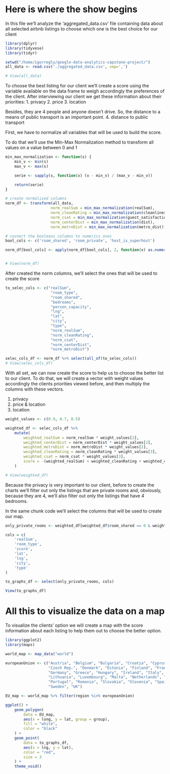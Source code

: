 # Here is where the show begins

In this file we'll analyze the 'aggregated_data.csv' file containing data about all
selected airbnb listings to choose which one is the best choice for our client

```r
library(dplyr)
library(tidyvese)
library(tidyr)

setwd("/home/igorregly/google-data-analytics-capstone-project/")
all_data <- read.csv('./aggregated_data.csv', sep=',')

# View(all_data)
```

To choose the best listing for our client we'll create a score using the variable available on the data frame to weigh accordingly the preferences of the client.
After interviewing our client we get these information about their priorities:
1. privacy
2. price
3. location

Besides, they are 4 people and anyone doesn't drive. So, the distance to a means of public transport is an important point.
4. distance to public transport

First, we have to normalize all variables that will be used to build the score.

To do that we'll use the Min-Max Normalization method to transform all values on a value between 0 and 1
```r
min_max_normalization <- function(s) {
    min_v <- min(s)
    max_v <- max(s)

    serie <- sapply(s, function(x) (x - min_v) / (max_v - min_v))

    return(serie)
}

# create normalized columns
norm_df <- transform(all_data,
                    norm_realSum = min_max_normalization(realSum),
                    norm_cleanRating = min_max_normalization(cleanliness_rating),
                    norm_csat = min_max_normalization(guest_satisfaction_overall),
                    norm_centerDist = min_max_normalization(dist),
                    norm_metroDist = min_max_normalization(metro_dist))

# covnert the booleans columns to numerics ones
bool_cols <- c('room_shared', 'room_private', 'host_is_superhost')

norm_df[bool_cols] <- apply(norm_df[bool_cols], 2, function(x) as.numeric(as.logical(x)))


# View(norm_df)
```

After created the norm columns, we'll select the ones that will be used to create the score
```r
to_selec_cols <- c("realSum",
                    "room_type",
                    "room_shared",
                    "bedrooms",
                    "person_capacity",
                    "lng",
                    "lat",
                    "city",
                    "type",
                    "norm_realSum",
                    "norm_cleanRating",
                    "norm_csat",
                    "norm_centerDist",
                    "norm_metroDist")

selec_cols_df <- norm_df %>% select(all_of(to_selec_cols))
# View(selec_cols_df)
```

With all set, we can now create the score to help us to choose the better list to our client.
To do that, we will create a vector with weight values accordingly the clients priorities viewed before, and then multiply the columns with these vectors.

1. privacy
2. price & location
3. location

```r
weight_values <- c(0.9, 0.7, 0.5)

weighted_df <- selec_cols_df %>%
    mutate(
        weighted_realSum = norm_realSum * weight_values[2],
        weighted_centerDist = norm_centerDist * weight_values[2],
        weighted_metroDist = norm_metroDist * weight_values[2],
        weighted_cleanRating = norm_cleanRating * weight_values[3],
        weighted_csat = norm_csat * weight_values[3],
        score = -(weighted_realSum) + weighted_cleanRating + weighted_csat + -(weighted_centerDist) + -(weighted_metroDist)
    )

# View(weighted_df)
```

Because the privacy is very important to our client, before to create the charts we'll filter out only the listings that are private rooms and, obviously, because they are 4,
we'll also filter out only the listings that have 4 bedrooms.

In the same chunk code we'll select the columns that will be used to create our map.

```r
only_private_rooms <- weighted_df[weighted_df$room_shared == 0 & weighted_df$person_capacity >= 4, ]

cols = c(
    'realSum',
    'room_type',
    'score',
    'lat',
    'lng',
    'city',
    'type'
)

to_graphs_df <- select(only_private_rooms, cols)

View(to_graphs_df)
```

# All this to visualize the data on a map
To visualize the clients' option we will create a map with the score information about each listing to help them out to choose the better option.

```r
library(ggplot2)
library(maps)
```

```r
world_map <- map_data("world")

europeanUnion <- c("Austria", "Belgium", "Bulgaria", "Croatia", "Cyprus", 
                   "Czech Rep.", "Denmark", "Estonia", "Finland", "France", 
                   "Germany", "Greece", "Hungary", "Ireland", "Italy", "Latvia", 
                   "Lithuania", "Luxembourg", "Malta", "Netherlands", "Poland", 
                   "Portugal", "Romania", "Slovakia", "Slovenia", "Spain", 
                   "Sweden", "UK")

EU_map <- world_map %>% filter(region %in% europeanUnion)

ggplot() +
    geom_polygon(
        data = EU_map,
        aes(x = long, y = lat, group = group),
        fill = "white",
        color = "black"
    ) +
    geom_point(
        data = to_graphs_df,
        aes(x = lng, y = lat),
        color = "red",
        size = 3
    ) +
    theme_void()
```
